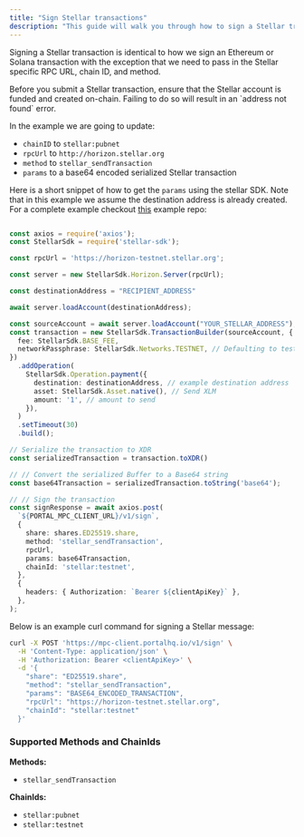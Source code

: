 ```yaml
---
title: "Sign Stellar transactions"
description: "This guide will walk you through how to sign a Stellar transaction using the Enclave MPC API."
---
```


Signing a Stellar transaction is identical to how we sign an Ethereum or Solana transaction with the exception that we need to pass in the Stellar specific RPC URL, chain ID, and method.

<Note>
Before you submit a Stellar transaction, ensure that the Stellar account is funded and created on-chain. Failing to do so will result in an `address not found` error.
</Note>

In the example we are going to update:

* `chainID` to `stellar:pubnet`
* `rpcUrl` to `http://horizon.stellar.org`
* `method` to `stellar_sendTransaction`
* `params` to a base64 encoded serialized Stellar transaction

Here is a short snippet of how to get the `params` using the stellar SDK. Note that in this example we assume the destination address is already created. For a complete example checkout [this](https://github.com/portal-hq/Enclave-MPC-API-Examples/blob/main/Javascript/stellar-sign.js) example repo:

```ts

const axios = require('axios');
const StellarSdk = require('stellar-sdk');

const rpcUrl = 'https://horizon-testnet.stellar.org';

const server = new StellarSdk.Horizon.Server(rpcUrl);

const destinationAddress = "RECIPIENT_ADDRESS"

await server.loadAccount(destinationAddress);

const sourceAccount = await server.loadAccount("YOUR_STELLAR_ADDRESS");
const transaction = new StellarSdk.TransactionBuilder(sourceAccount, {
  fee: StellarSdk.BASE_FEE,
  networkPassphrase: StellarSdk.Networks.TESTNET, // Defaulting to testnet
})
  .addOperation(
    StellarSdk.Operation.payment({
      destination: destinationAddress, // example destination address
      asset: StellarSdk.Asset.native(), // Send XLM
      amount: '1', // amount to send
    }),
  )
  .setTimeout(30)
  .build();

// Serialize the transaction to XDR
const serializedTransaction = transaction.toXDR()

// // Convert the serialized Buffer to a Base64 string
const base64Transaction = serializedTransaction.toString('base64');

// // Sign the transaction
const signResponse = await axios.post(
  `${PORTAL_MPC_CLIENT_URL}/v1/sign`,
  {
    share: shares.ED25519.share,
    method: 'stellar_sendTransaction',
    rpcUrl,
    params: base64Transaction,
    chainId: 'stellar:testnet',
  },
  {
    headers: { Authorization: `Bearer ${clientApiKey}` },
  },
);

```

Below is an example curl command for signing a Stellar message:

```bash
curl -X POST 'https://mpc-client.portalhq.io/v1/sign' \
  -H 'Content-Type: application/json' \
  -H 'Authorization: Bearer <clientApiKey>' \
  -d '{
    "share": "ED25519.share",
    "method": "stellar_sendTransaction",
    "params": "BASE64_ENCODED_TRANSACTION",
    "rpcUrl": "https://horizon-testnet.stellar.org",
    "chainId": "stellar:testnet"
  }'
```

### Supported Methods and ChainIds

**Methods:**

* `stellar_sendTransaction`

**ChainIds:**

* `stellar:pubnet`
* `stellar:testnet`

